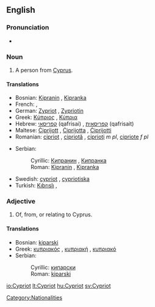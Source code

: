 ==English==

===Pronunciation===
* {{a|UK}} {{IPA|/ˈsɪp.ɹi.ət/}} {{SAMPA|/"sIp.rI.@t/}}

===Noun===
{{en-noun}}

# A person from [[Cyprus]].

====Translations====
{{trans-top|Person from Cyrpus}}
* Bosnian: [[Kipranin#Bosnian|Kipranin]] {{m}}, [[Kipranka#Bosnian|Kipranka]] {{f}}
* French: {{t|fr|Chypriote}}, {{t|fr|Cypriote}}
* German: [[Zypriot]] {{m}}, [[Zypriotin]] {{f}}
* Greek: [[Κύπριος]] {{m}}, [[Κύπρια]] {{f}}
* Hebrew: [[קפריסאי]] (qafrisai) {{m}}, [[קפריסאית]] (qafrisait) {{f}}
* Maltese: [[Ċiprijott]] {{m}}, [[Ċiprijotta]] {{f}}, [[Ċiprijotti]] {{p}}
* Romanian: [[cipriot]] {{m}}, [[cipriotă]] {{f}}, [[ciprioţi]] ''m pl'', [[cipriote]] ''f pl''
{{trans-mid}}
* Serbian:
*: Cyrillic: [[Кипранин#Serbian|Кипранин]] {{m}}, [[Кипранка#Serbian|Кипранка]] {{f}}
*: Roman: [[Kipranin#Serbian|Kipranin]] {{m}}, [[Kipranka#Serbian|Kipranka]] {{f}}
* Swedish: [[cypriot]] {{c}}, [[cypriotiska]] {{c}}
* Turkish: [[Kıbrıslı]] {{m}},{{f}}
{{trans-bottom}}

===Adjective===
{{en-adj}}

# Of, from, or relating to Cyprus.

====Translations====
{{trans-top|Of, from or relating to Cyprus}}
* Bosnian: [[kiparski#Bosnian|kiparski]] {{m}}
* Greek: [[κυπριακός]] {{m}}, [[κυπριακή]] {{f}}, [[κυπριακό]] {{n}}
* Serbian:
*: Cyrillic: [[кипарски#Serbian|кипарски]] {{m}}
*: Roman: [[kiparski#Serbian|kiparski]] {{m}}
{{trans-mid}}
{{trans-bottom}}

[[Category:Nationalities]]

[[io:Cypriot]]
[[lt:Cypriot]]
[[hu:Cypriot]]
[[sv:Cypriot]]